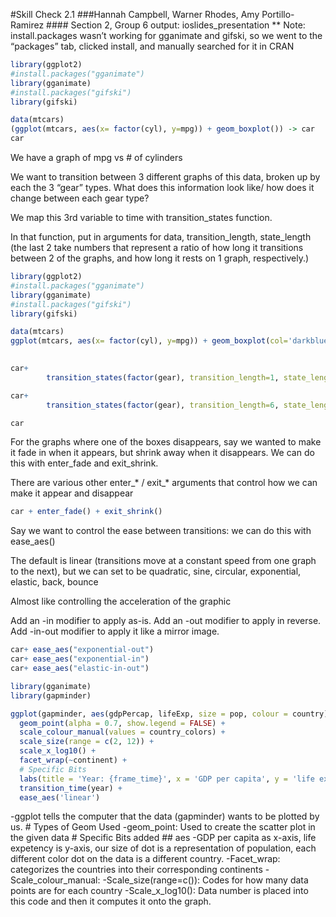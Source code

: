 #Skill Check 2.1
###Hannah Campbell, Warner Rhodes, Amy Portillo-Ramirez
#### Section 2, Group 6
output: ioslides_presentation
** Note: install.packages wasn't working for gganimate and gifski, so we went to the "packages" tab, clicked install, and manually searched for it in CRAN

```r
library(ggplot2)
#install.packages("gganimate")
library(gganimate)
#install.packages("gifski")
library(gifski)

data(mtcars)
(ggplot(mtcars, aes(x= factor(cyl), y=mpg)) + geom_boxplot()) -> car
car
```

We have a graph of mpg vs # of cylinders

We want to transition between 3 different graphs of this data, broken up by each the 3 "gear" types. What does this information look like/ how does it change between each gear type?

We map this 3rd variable to time with transition_states function.

In that function, put in arguments for data, transition_length, state_length (the last 2 take numbers that represent a ratio of how long it transitions between 2 of the graphs, and  how long it rests on 1 graph, respectively.)

```r

library(ggplot2)
#install.packages("gganimate")
library(gganimate)
#install.packages("gifski")
library(gifski)

data(mtcars)
ggplot(mtcars, aes(x= factor(cyl), y=mpg)) + geom_boxplot(col='darkblue') + labs(x='Cylinder number', y='mpg', title= 'Mpg vs. Cylinder number according to gear') -> car
        

car+
        transition_states(factor(gear), transition_length=1, state_length=6) 

car+
        transition_states(factor(gear), transition_length=6, state_length=1) -> car

car
```

For the graphs where one of the boxes disappears, say we wanted to make it fade in when it appears, but shrink away when it disappears. We can do this with enter_fade and exit_shrink.

There are various other enter_* / exit_* arguments that control how we can make it appear and disappear

```r
car + enter_fade() + exit_shrink()
```

Say we want to control the ease between transitions: we can do this with ease_aes()

The default is linear (transitions move at a constant speed from one graph to the next), but we can set to be quadratic, sine, circular, exponential, elastic, back, bounce

Almost like controlling the acceleration of the graphic

Add an -in modifier to apply as-is. Add an -out modifier to apply in reverse. Add -in-out modifier to apply it like a mirror image.

```r
car+ ease_aes("exponential-out")
car+ ease_aes("exponential-in")
car+ ease_aes("elastic-in-out")
```

```r
library(gganimate)
library(gapminder)

ggplot(gapminder, aes(gdpPercap, lifeExp, size = pop, colour = country)) +
  geom_point(alpha = 0.7, show.legend = FALSE) +
  scale_colour_manual(values = country_colors) +
  scale_size(range = c(2, 12)) +
  scale_x_log10() +
  facet_wrap(~continent) +
  # Specific Bits
  labs(title = 'Year: {frame_time}', x = 'GDP per capita', y = 'life expectancy') +
  transition_time(year) +
  ease_aes('linear')
```
-ggplot tells the computer that the data (gapminder) wants to be plotted by us. 
# Types of Geom Used
-geom_point: Used to create the scatter plot in the given data 
# Specific Bits added
## aes
-GDP per capita as x-axis, life expetency is y-axis, our size of dot is a representation of population, each different color dot on the data is a different country.
-Facet_wrap: categorizes the countries into their corresponding continents
-Scale_colour_manual: 
-Scale_size(range=c()): Codes for how many data points are for each country
-Scale_x_log10(): Data number is placed into this code and then it computes it onto the graph. 

